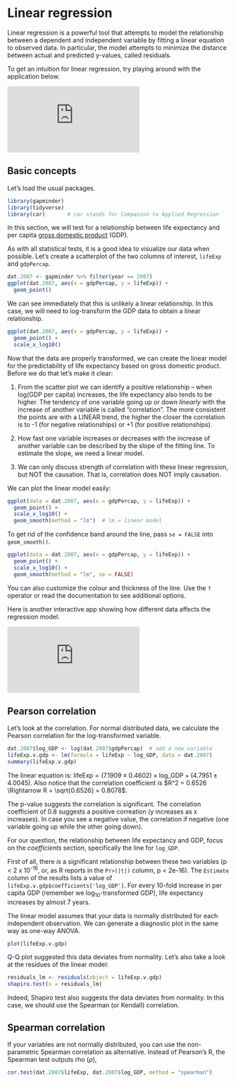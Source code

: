 # Linear regression

Linear regression is a powerful tool that attempts to model the relationship between a dependent and independent variable by fitting a linear equation to observed data. In particular, the model attempts to minimize the distance between actual and predicted y-values, called residuals.

To get an intuition for linear regression, try playing around with the application below.

<iframe class="interactive" id="ch10-slreg" src="https://gallery.shinyapps.io/simple_regression/" scrolling="no" frameborder="no"></iframe>


## Basic concepts

Let's load the usual packages.

```r
library(gapminder)
library(tidyverse)
library(car)       # car stands for Companion to Applied Regression
```

In this section, we will test for a relationship between life expectancy and per capita [gross domestic product](https://en.wikipedia.org/wiki/Gross_domestic_product) (GDP).

As with all statistical tests, it is a good idea to visualize our data when possible. Let's create a scatterplot of the two columns of interest, `lifeExp` and `gdpPercap`.

```r
dat.2007 <- gapminder %>% filter(year == 2007)
ggplot(dat.2007, aes(x = gdpPercap, y = lifeExp)) +
  geom_point()
```

We can see immediately that this is unlikely a linear relationship. In this case, we will need to log-transform the GDP data to obtain a linear relationship.

```r
ggplot(dat.2007, aes(x = gdpPercap, y = lifeExp)) +
  geom_point() +
  scale_x_log10()
```

Now that the data are properly transformed, we can create the linear model for the predictability of life expectancy based on gross domestic product. Before we do that let's make it clear:

1. From the scatter plot we can identify a positive relationship -- when log(GDP per capita) increases, the life expectancy also tends to be higher. The tendency of one variable going up or down *linearly* with the increase of another variable is called "correlation". The more consistent the points are with a LINEAR trend, the higher the closer the correlation is to -1 (for negative relationships) or +1 (for positive relationships).

2. How fast one variable increases or decreases with the increase of another variable can be described by the slope of the fitting line. To estimate the slope, we need a linear model.

3. We can only discuss strength of correlation with these linear regression, but NOT the causation. That is, correlation does NOT imply causation.

We can plot the linear model easily:

```r
ggplot(data = dat.2007, aes(x = gdpPercap, y = lifeExp)) +
  geom_point() +
  scale_x_log10() +
  geom_smooth(method = "lm")  # lm = linear model
```

To get rid of the confidence band around the line, pass `se = FALSE` into `geom_smooth()`.

```r
ggplot(data = dat.2007, aes(x = gdpPercap, y = lifeExp)) +
  geom_point() +
  scale_x_log10() +
  geom_smooth(method = "lm", se = FALSE)
```

You can also customize the colour and thickness of the line. Use the `?` operator or read the documentation to see additional options.

Here is another interactive app showing how different data affects the regression model.

<iframe class="interactive" id="ch10-slreg2" src="https://openintro.shinyapps.io/slr_diag/" scrolling="no" frameborder="no"></iframe>


## Pearson correlation

Let's look at the correlation. For normal distributed data, we calculate the Pearson correlation for the log-transformed variable.

```r
dat.2007$log_GDP <- log(dat.2007$gdpPercap)  # add a new variable
lifeExp.v.gdp <- lm(formula = lifeExp ~ log_GDP, data = dat.2007)
summary(lifeExp.v.gdp)
```

The linear equation is: $\text{lifeExp} = (7.1909 \pm 0.4602) \times \text{log_GDP} + (4.7951 \pm 4.0045)$. Also notice that the correlation coefficient is $R^2 = 0.6526 \Rightarrow R = \sqrt{0.6526} = 0.8078$.

The p-value suggests the correlation is significant. The correlation coefficient of 0.8 suggests a positive correation (y increases as x increases). In case you see a negative value, the correlation if negative (one variable going up while the other going down).

For our question, the relationship between life expectancy and GDP, focus on the *coefficients* section, specifically the line for `log_GDP`.

First of all, there *is* a significant relationship between these two variables (p < 2 x 10^-16^, or, as R reports in the `Pr>(|t|)` column, p < 2e-16). The `Estimate` column of the results lists a value of `lifeExp.v.gdp$coefficients['log_GDP']`. For every 10-fold increase in per capita GDP (remember we log~10~-transformed GDP), life expectancy increases by almost 7 years.

The linear model assumes that your data is normally distributed for each independent observation. We can generate a diagnostic plot in the same way as one-way ANOVA.

```r
plot(lifeExp.v.gdp)
```

Q-Q plot suggested this data deviates from normality. Let's also take a look at the residues of the linear model:

```r
residuals_lm <- residuals(object = lifeExp.v.gdp)
shapiro.test(x = residuals_lm)
```

Indeed, Shapiro test also suggests the data deviates from normality. In this case, we should use the Spearman (or Kendall) correlation.


## Spearman correlation

If your variables are not normally distributed, you can use the non-parametric Spearman correlation as alternative. Instead of Pearson's R, the Spearman test outputs rho ($\rho$),

```r
cor.test(dat.2007$lifeExp, dat.2007$log_GDP, method = "spearman")
```


<script>
iFrameResize({}, ".interactive");
  
var coll = document.getElementsByClassName("collapsible");
for (var i = 0; i < coll.length; i++) {
  coll[i].addEventListener("click", function() {
    this.classList.toggle("active");
    var content = this.nextElementSibling;
    if (content.style.maxHeight){
      content.style.maxHeight = null;
      setTimeout(function() {
        content.style.paddingTop = "0";
        content.style.paddingBottom = "0";
      }, 250)
    } else {
      content.style.paddingTop = "15px";
      content.style.paddingBottom = "10px";
      content.style.maxHeight = content.scrollHeight + "px";
    } 
  });
}
</script>
